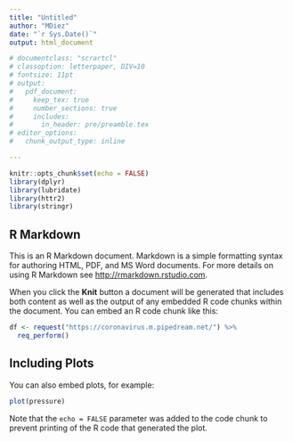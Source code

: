 ```yaml
---
title: "Untitled"
author: "MDiez"
date: "`r Sys.Date()`"
output: html_document

# documentclass: "scrartcl"
# classoption: letterpaper, DIV=10
# fontsize: 11pt
# output:
#   pdf_document:
#     keep_tex: true
#     number_sections: true
#     includes:
#       in_header: pre/preamble.tex
# editor_options: 
#   chunk_output_type: inline

---
```


```r
knitr::opts_chunk$set(echo = FALSE)
library(dplyr)
library(lubridate)
library(httr2)
library(stringr)

```

## R Markdown

This is an R Markdown document. Markdown is a simple formatting syntax for authoring HTML, PDF, and MS Word documents. For more details on using R Markdown see <http://rmarkdown.rstudio.com>.

When you click the **Knit** button a document will be generated that includes both content as well as the output of any embedded R code chunks within the document. You can embed an R code chunk like this:

```r
df <- request("https://coronavirus.m.pipedream.net/") %>%
  req_perform()
```

## Including Plots

You can also embed plots, for example:

```r
plot(pressure)
```

Note that the `echo = FALSE` parameter was added to the code chunk to prevent printing of the R code that generated the plot.
